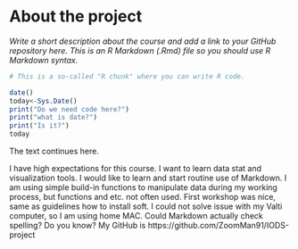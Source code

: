 
# About the project

*Write a short description about the course and add a link to your GitHub repository here. This is an R Markdown (.Rmd) file so you should use R Markdown syntax.*

```r
# This is a so-called "R chunk" where you can write R code.

date()
today<-Sys.Date()
print("Do we need code here?")
print("what is date?")
print("Is it?") 
today
```
The text continues here.

I have high expectations for this course. I want to learn data stat and visualization tools.
I would like to learn and start routine use of Markdown. I am using simple build-in functions 
to manipulate data during my working process, but functions and etc. not often used.
First workshop was nice, same as guidelines how to install soft. I could not solve issue with my Valti computer, so I am using home MAC.
Could Markdown actually check spelling? Do you know?
My GitHub is 
https://github.com/ZoomMan91/IODS-project
